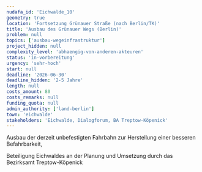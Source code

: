 ```yaml
---
nudafa_id: 'Eichwalde_10'
geometry: true
location: 'Fortsetzung Grünauer Straße (nach Berlin/TK)'
title: 'Ausbau des Grünauer Wegs (Berlin)'
problem: null
topics: ['ausbau-wegeinfrastruktur']
project_hidden: null
complexity_level: 'abhaengig-von-anderen-akteuren'
status: 'in-vorbereitung'
urgency: 'sehr-hoch'
start: null
deadline: '2026-06-30'
deadline_hidden: '2-5 Jahre'
length: null
costs_amount: 80
costs_remarks: null
funding_quota: null
admin_authority: ['land-berlin']
town: 'eichwalde'
stakeholders: 'Eichwalde, Dialogforum, BA Treptow-Köpenick'
---
```


Ausbau der derzeit unbefestigten Fahrbahn zur Herstellung einer besseren Befahrbarkeit,

Beteiligung Eichwaldes an der Planung und Umsetzung durch das Bezirksamt Treptow-Köpenick
